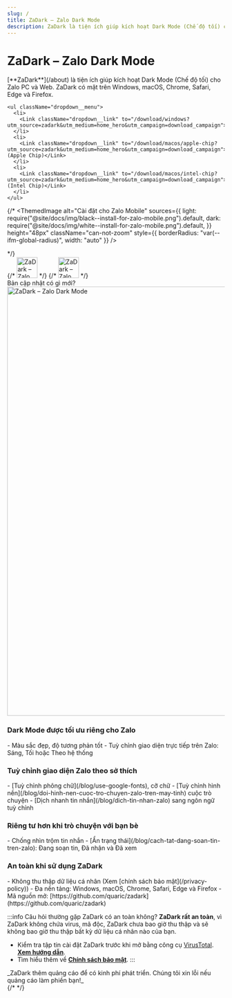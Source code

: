 ```yaml
---
slug: /
title: ZaDark – Zalo Dark Mode
description: ZaDark là tiện ích giúp kích hoạt Dark Mode (Chế độ tối) cho Zalo PC và Web. ZaDark có mặt trên Windows, macOS, Chrome, Safari, Edge và Firefox.
---
```


<h1 className="zadark-brand text-center" style={{ fontSize: "3rem" }}>ZaDark – Zalo Dark Mode</h1>

<p className="text-center text-balance" style={{ fontSize: "1.5rem", marginBottom: "1.5rem" }}>[**ZaDark**](/about) là tiện ích giúp kích hoạt Dark Mode (Chế độ tối) cho Zalo PC và Web. ZaDark có mặt trên Windows, macOS, Chrome, Safari, Edge và Firefox.</p>

<div style={{ display: "flex", gap: "1rem", justifyContent: "center", flexWrap: "wrap", marginBottom: "2rem" }}>
  <div className="dropdown dropdown--hoverable">
    <Link to="/install/zalo-pc" aria-label="Cài đặt cho Zalo PC" className="flex">
      <ThemedImage
        alt="Cài đặt cho Zalo PC"
        sources={{
          light: useBaseUrl("/img/button-install/black--install-for-zalo-pc.svg"),
          dark: useBaseUrl("/img/button-install/white--install-for-zalo-pc.svg"),
        }}
        height="48px"
        className="can-not-zoom"
        style={{ borderRadius: "var(--ifm-global-radius)", width: "auto" }}
      />
    </Link>

    <ul className="dropdown__menu">
      <li>
        <Link className="dropdown__link" to="/download/windows?utm_source=zadark&utm_medium=home_hero&utm_campaign=download_campaign">Windows</Link>
      </li>
      <li>
        <Link className="dropdown__link" to="/download/macos/apple-chip?utm_source=zadark&utm_medium=home_hero&utm_campaign=download_campaign">macOS (Apple Chip)</Link>
      </li>
      <li>
        <Link className="dropdown__link" to="/download/macos/intel-chip?utm_source=zadark&utm_medium=home_hero&utm_campaign=download_campaign">macOS (Intel Chip)</Link>
      </li>
    </ul>
  </div>

  <Link to="/install/zalo-web" aria-label="Cài đặt cho Zalo Web" className="flex">
    <ThemedImage
      alt="Cài đặt cho Zalo Web"
      sources={{
        light: require("@site/docs/img/black--install-for-zalo-web.png").default,
        dark: require("@site/docs/img/white--install-for-zalo-web.png").default,
      }}
      height="48px"
      className="can-not-zoom"
      style={{ borderRadius: "var(--ifm-global-radius)", width: "auto" }}
    />
  </Link>

  {/* <Link to="/install/zalo-mobile" aria-label="Cài đặt cho Zalo Mobile" className="flex">
    <ThemedImage
      alt="Cài đặt cho Zalo Mobile"
      sources={{
        light: require("@site/docs/img/black--install-for-zalo-mobile.png").default,
        dark: require("@site/docs/img/white--install-for-zalo-mobile.png").default,
      }}
      height="48px"
      className="can-not-zoom"
      style={{ borderRadius: "var(--ifm-global-radius)", width: "auto" }}
    />
  </Link> */}
</div>

<div className="margin-bottom--md">
  {/* <a href="https://www.producthunt.com/posts/zadark-zalo-dark-mode?embed=true&utm_source=badge-featured&utm_medium=badge&utm_souce=badge-zadark&#0045;zalo&#0045;dark&#0045;mode" target="_blank" style={{ display: "flex", justifyContent: "center" }}><img src="https://api.producthunt.com/widgets/embed-image/v1/featured.svg?post_id=463902&theme=light" alt="ZaDark&#0032;–&#0032;Zalo&#0032;Dark&#0032;Mode - Dark&#0032;Mode&#0032;tốt&#0032;nhất&#0032;cho&#0032;Zalo | Product Hunt" height="48" /></a> */}
  {/* <a href="https://www.producthunt.com/products/zadark-zalo-dark-mode/reviews?utm_source=badge-product_review&utm_medium=badge&utm_souce=badge-zadark&#0045;zalo&#0045;dark&#0045;mode" target="_blank" style={{ display: "flex", justifyContent: "center" }}><img src="https://api.producthunt.com/widgets/embed-image/v1/product_review.svg?product_id=588596&theme=dark" alt="ZaDark&#0032;–&#0032;Zalo&#0032;Dark&#0032;Mode - Best&#0032;Dark&#0032;Mode&#0032;for&#0032;Zalo | Product Hunt" height="48" /></a> */}
  <a href="https://www.producthunt.com/products/zadark-zalo-dark-mode/reviews?utm_source=badge-product_review&utm_medium=badge&utm_souce=badge-zadark&#0045;zalo&#0045;dark&#0045;mode" target="_blank" style={{ display: "flex", justifyContent: "center" }}>
    <ThemedImage
      alt="ZaDark&#0032;–&#0032;Zalo&#0032;Dark&#0032;Mode - Best&#0032;Dark&#0032;Mode&#0032;for&#0032;Zalo | Product Hunt"
      sources={{
        light: "https://api.producthunt.com/widgets/embed-image/v1/product_review.svg?product_id=588596&theme=light",
        dark: "https://api.producthunt.com/widgets/embed-image/v1/product_review.svg?product_id=588596&theme=dark",
      }}
      height="48"
      className="can-not-zoom"
    />
  </a>
</div>

<div className="text-center">
  <Link to="/blog/changelog" className="whats-new">Bản cập nhật có gì mới?</Link>
</div>

<div className="margin-bottom--md">
  <img src={require("@site/docs/img/mockup-23.12.5-mascot-1.1.webp").default} alt="ZaDark – Zalo Dark Mode" width="992px" className="zoomable" style={{ display: "block", margin: "0 auto" }} />
</div>

<div className="margin-bottom--md text-center">
  <a href="https://quaric.com" target="_blank" rel="noopener" aria-label="ZaDark by Quaric"><ZaDarkByQuaric /></a>
</div>

<div className="container">
  <div className="card margin-bottom--md">
    <div className="card__body">
      <h3>Dark Mode được tối ưu riêng cho Zalo</h3>
      - Màu sắc đẹp, độ tương phản tốt
      - Tuỳ chỉnh giao diện trực tiếp trên Zalo: Sáng, Tối hoặc Theo hệ thống
    </div>
  </div>

  <div className="card margin-bottom--md">
    <div className="card__body">
      <h3>Tuỳ chỉnh giao diện Zalo theo sở thích</h3>
      - [Tuỳ chỉnh phông chữ](/blog/use-google-fonts), cỡ chữ
      - [Tuỳ chỉnh hình nền](/blog/doi-hinh-nen-cuoc-tro-chuyen-zalo-tren-may-tinh) cuộc trò chuyện
      - [Dịch nhanh tin nhắn](/blog/dich-tin-nhan-zalo) sang ngôn ngữ tuỳ chỉnh
    </div>
  </div>

  <div className="card margin-bottom--md">
    <div className="card__body">
      <h3>Riêng tư hơn khi trò chuyện với bạn bè</h3>
      - Chống nhìn trộm tin nhắn
      - [Ẩn trạng thái](/blog/cach-tat-dang-soan-tin-tren-zalo): Đang soạn tin, Đã nhận và Đã xem
    </div>
  </div>

  <div className="card margin-bottom--md">
    <div className="card__body">
      <h3>An toàn khi sử dụng ZaDark</h3>
      - Không thu thập dữ liệu cá nhân (Xem [chính sách bảo mật](/privacy-policy))
      - Đa nền tảng: Windows, macOS, Chrome, Safari, Edge và Firefox
      - Mã nguồn mở: [https://github.com/quaric/zadark](https://github.com/quaric/zadark)
    </div>
  </div>

  :::info Câu hỏi thường gặp
  ZaDark có an toàn không? **ZaDark rất an toàn**, vì ZaDark không chứa virus, mã độc, ZaDark chưa bao giờ thu thập và sẽ không bao giờ thu thập bất kỳ dữ liệu cá nhân nào của bạn.
  - Kiểm tra tập tin cài đặt ZaDark trước khi mở bằng công cụ [VirusTotal](https://virustotal.com). [**Xem hướng dẫn**](/blog/kiem-tra-virus).
  - Tìm hiểu thêm về [**Chính sách bảo mật**](/privacy-policy).
  :::

  <div className="text-center text-balance">
  _ZaDark thêm quảng cáo để có kinh phí phát triển. Chúng tôi xin lỗi nếu quảng cáo làm phiền bạn!_
  </div>

  <AdsByGoogle>
    {/* <ins
      className="adsbygoogle"
      style={{ display: 'block' }}
      data-ad-client="ca-pub-5192881442581767"
      data-ad-slot="8722903447"
      data-ad-format="auto"
      data-full-width-responsive="true"
    ></ins> */}
    <ins
      className="adsbygoogle"
      style={{ display: "block" }}
      data-ad-format="autorelaxed"
      data-ad-client="ca-pub-5192881442581767"
      data-ad-slot="4903523419"
    ></ins>
  </AdsByGoogle>
</div>
